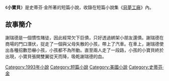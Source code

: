 {{Infobox Book 
|書名      =
小寶貝|圖像      =
|圖像說明  =
|作者      = [[史蒂芬·金|史蒂芬·金]]
|原名      = Popsy|中文書名  = 
童魘|出版地    = {{USA}}
|語言      = [[英語|英語]]
|題材      = [[短篇小說|短篇小說]]<br>[[神秘小說|神秘小說]]
|類型      =
|出版者    = 
|出版日期  = 1993年
}}
《'''小寶貝'''》是史蒂芬·金所著的短篇小說，收錄在短篇小說集《[[惡夢工廠|惡夢工廠]]》內。

==故事簡介==
謝瑞德是一個慣性賭徒，因此經常欠下巨債，只好透過綁架小朋友還債。謝瑞德在商場的門口潛伏，捉走了一個與父母失散的小孩，帶上了汽車。在車上，謝瑞德使出各種招數恐嚇小孩，小孩都不為所動。直至兩人走了一段路，小孩的小寶貝終於出現，小寶貝張開雙翼從天而降，吸乾謝瑞德的血。
{{惡夢工廠}}

{{史蒂芬·金}}

[[Category:1993年小說|Category:1993年小說]]
[[Category:短篇小說|Category:短篇小說]]
[[Category:美國小說|Category:美國小說]]
[[Category:史蒂芬·金|Category:史蒂芬·金]]